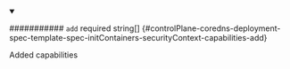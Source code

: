 
<details className="config-field" data-expandable="false" open>
<summary>

########### `add` <span className="config-field-required" data-required="false">required</span> <span className="config-field-type">string[]</span> <span className="config-field-default"></span> <span className="config-field-enum"></span> {#controlPlane-coredns-deployment-spec-template-spec-initContainers-securityContext-capabilities-add}

Added capabilities

</summary>



</details>
